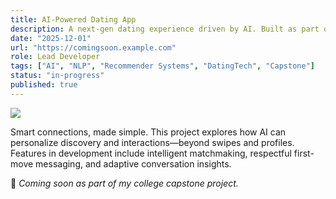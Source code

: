 ```yaml
---
title: AI-Powered Dating App
description: A next-gen dating experience driven by AI. Built as part of my college capstone project, this app rethinks how people connect, match, and communicate.
date: "2025-12-01"
url: "https://comingsoon.example.com"
role: Lead Developer
tags: ["AI", "NLP", "Recommender Systems", "DatingTech", "Capstone"]
status: "in-progress"
published: true
---
```


[![](/ProjectPngs/capstone-dating.png)](https://comingsoon.example.com)

Smart connections, made simple. This project explores how AI can personalize discovery and interactions—beyond swipes and profiles. Features in development include intelligent matchmaking, respectful first-move messaging, and adaptive conversation insights.  

🚀 *Coming soon as part of my college capstone project.*
